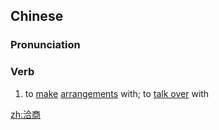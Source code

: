 ==Chinese==
{{zh-forms}}

===Pronunciation===
{{zh-pron
|m=qiàshāng
|c=hap6 soeng1
|mn=qz,xm:hia̍p-siong/zz:hia̍p-siang
|cat=v
}}

===Verb===
{{zh-verb}}

# to [[make]] [[arrangement]]s with; to [[talk over]] with

[[zh:洽商]]
